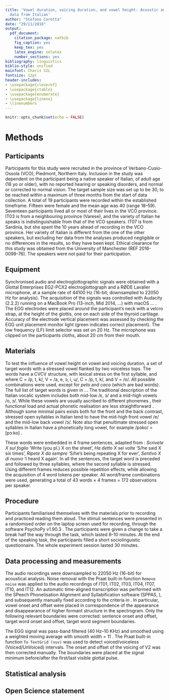 ```yaml
---
title: 'Vowel duration, voicing duration, and vowel height: Acoustic and articulatory
  data from Italian'
author: "Stefano Coretta"
date: "29/11/2018"
output:
  pdf_document:
    citation_package: natbib
    fig_caption: yes
    keep_tex: yes
    latex_engine: xelatex
    number_sections: yes
bibliography: linguistics
biblio-style: unified
mainfont: Charis SIL
fontsize: 12pt
header-includes:
- \usepackage{cleveref}
- \usepackage{ctable}
- \usepackage{enumerate}
- \usepackage{lineno}
- \linenumbers
---
```


```r
knitr::opts_chunk$set(echo = FALSE)
```

# Methods

## Participants

<!-- mention sample rationale -->
Participants for this study were recruited in the province of Verbano-Cusio-Ossola (VCO), Piedmont, Northern Italy.
Inclusion in the study was dependent on the participant being a native speaker of Italian, of adult age (18 yo or older), with no reported hearing or speaking disorders, and normal or corrected to normal vision.
The target sample size was set up to be 30, to be reached within a maximum of three months from the start of data collection.
A total of 19 participants were recorded within the established timeframe.
Fifteen were female and the mean age was 40 (range 18--59).
Seventeen participants lived all or most of their lives in the VCO province.
IT03 is from a neighbouring province (Varese), and the variety of Italian he speaks is indistinguishable from that of the VCO speakers.
IT07 is from Sardinia, but she spent the 10 years ahead of recording in the VCO province.
Her variety of Italian is different from the one of the other speakers, but excluding her data from the analyses produced negligible or no differences in the results, so they have been kept.
Ethical clearance for this study was obtained from the University of Manchester (REF 2016-0099-76).
The speakers were not paid for their participation.
<!-- whichever comes first -->

## Equipment

Synchronised audio and electroglottographic signals were obtained with a Glottal Enterprises EG2-PCX2 electroglottograph and a RØDE Lavalier microphone, at a sample rate of 44100 Hz (16-bit; downsampled to 22050 Hz for analysis).
The acquisition of the signals was controlled with Audacity (2.2.2) running on a MacBook Pro (13-inch, Mid 2014, ...) with macOS ... .
The EGG electrodes were placed around the participant's neck with a velcro strap, at the height of the glottis, one on each side of the thyroid cartilage.
Accuracy of the electrode vertical placement was assessed by checking the EGG unit placement monitor light (green indicates correct placement).
The low frequency (LF) limit selector was set on 20 Hz.
The microphone was clipped on the participants cloths, about 20 cm from their mouth.

## Materials

To test the influence of vowel height on vowel and voicing duration, a set of target words with a stressed vowel flanked by two voiceless tops.
The words have a CVCV structure, with lexical stress on the first syllable, and where C\textsubscript{1} = /p, t, k/, V\textsubscript{1} = /a, e, ɔ, i, u/, C\textsubscript{2} = /p, t, k/, and V\textsubscript{2} = /o/.
All possible combinations were used, except for *peto* and *caco* (which are bad words).
The full list of target words is given in ...
The traditional description of the Italian vocalic system includes both mid-low /ɛ, ɔ/ and a mid-high vowels /o, ɔ/.
While these vowels are usually ascribed to different phonemes \citep{kramer2009}, their functional load and actual phonetic realisation are less straightforward \citep{renwick2016}.
Although some minimal pairs exists both for the front and the back contrast, stressed open syllables in Italian tend to have the mid-high front vowel /e/ and the mid-low back vowel /ɔ/.
Note also that penultimate stressed open syllables in Italian have a phonetically long vowel, for example /pɔko/ = [pɔːko] \citep{renwick2016}.

These words were embedded in 4 frame sentences, adapted from \citet{renwick2016}: *Scrivete X sul foglio* 'Write (you pl.) X on the sheet', *Ha detto X sei volte* 'S/he said X six times', *Ripete X da sempre* 'S/he's being repeating X for ever', *Sentivo X di nuovo* 'I heard X again'.
In all the sentences, the target word is preceded and followed by three syllables, where the second syllable is stressed.
Using different frames reduces possible repetition effects, while allowing the acquisition of 4 word tokens per speaker.
All word/frame combinations were used, generating a total of 43 words × 4 frames = 172 observations per speaker.

## Procedure

Participants familiarised themselves with the materials prior to recording and
practiced reading them aloud.
The stimuli sentences were presented in a randomised order on the laptop screen used for recording, through the software PsychoPy v1.90.3 \citet{peirce2009}.
The participants were given a change to take a break half the way through the task, which lasted 8--10 minutes.
At the end of the speaking task, the participants filled a short sociolinguistic questionnaire.
The whole experiment session lasted 30 minutes.

## Data processing and measurements

The audio recordings were downsampled to 22050 Hz (16-bit) for acoustical analysis.
Noise removal with the Praat built-in function `Remove noise` \citep{boersma2018} was applied to the audio recordings of IT01, IT02, IT03, IT04, IT07, IT10, and IT12.
An automatic time-aligned transcription was performed with the SPeech Phonetisation Alignment and Syllabification software (SPPAS, \citealt{bigi2015}), and subsequently manually fixed according to the criteria in \citet{machac2009}.
In particular, vowel onset and offset were placed in correspondence of the appearance and disappearance of higher formant structure in the spectrogram.
Only the following relevant boundaries were corrected: sentence onset and offset, target word onset and offset, target word segment boundaries.

The EGG signal was pass-band filtered (40 Hz--10 KHz) and smoothed using a weighted moving average with smooth width = 11 \citet{macerata2016}.
The Praat built-in function `To TextGrid (vuv)` was used to detect voiced/voiceless (Voiced/UnVoiced) intervals.
The onset and offset of the voicing of V2 was then corrected manually.
The boundaries were placed at the signal minimum before/after the first/last visible glottal pulse.


## Statistical analysis

## Open Science statement
